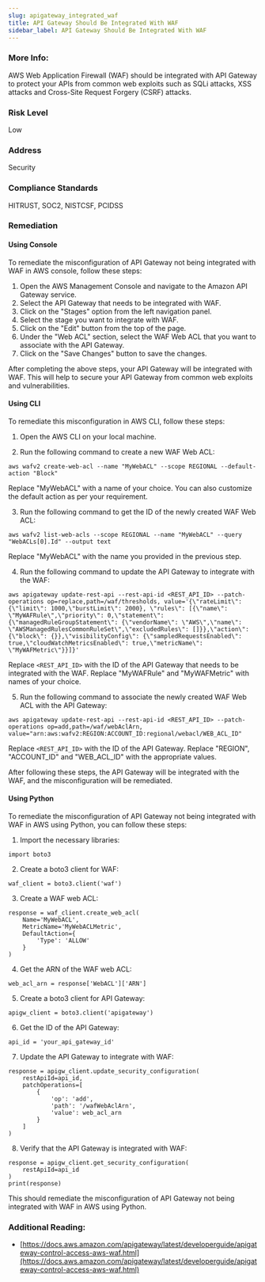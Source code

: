 ```yaml
---
slug: apigateway_integrated_waf
title: API Gateway Should Be Integrated With WAF
sidebar_label: API Gateway Should Be Integrated With WAF
---
```


### More Info:

AWS Web Application Firewall (WAF) should be integrated with API Gateway to protect your APIs from common web exploits such as SQLi attacks, XSS attacks and Cross-Site Request Forgery (CSRF) attacks.

### Risk Level

Low

### Address

Security

### Compliance Standards

HITRUST, SOC2, NISTCSF, PCIDSS

### Remediation

#### Using Console

To remediate the misconfiguration of API Gateway not being integrated with WAF in AWS console, follow these steps:

1. Open the AWS Management Console and navigate to the Amazon API Gateway service.
2. Select the API Gateway that needs to be integrated with WAF.
3. Click on the "Stages" option from the left navigation panel.
4. Select the stage you want to integrate with WAF.
5. Click on the "Edit" button from the top of the page.
6. Under the "Web ACL" section, select the WAF Web ACL that you want to associate with the API Gateway.
7. Click on the "Save Changes" button to save the changes.

After completing the above steps, your API Gateway will be integrated with WAF. This will help to secure your API Gateway from common web exploits and vulnerabilities.

#### Using CLI

To remediate this misconfiguration in AWS CLI, follow these steps:

1. Open the AWS CLI on your local machine.

2. Run the following command to create a new WAF Web ACL:

```
aws wafv2 create-web-acl --name "MyWebACL" --scope REGIONAL --default-action "Block"
```

Replace "MyWebACL" with a name of your choice. You can also customize the default action as per your requirement.

3. Run the following command to get the ID of the newly created WAF Web ACL:

```
aws wafv2 list-web-acls --scope REGIONAL --name "MyWebACL" --query "WebACLs[0].Id" --output text
```

Replace "MyWebACL" with the name you provided in the previous step.

4. Run the following command to update the API Gateway to integrate with the WAF:

```
aws apigateway update-rest-api --rest-api-id <REST_API_ID> --patch-operations op=replace,path=/waf/thresholds, value='{\"rateLimit\": {\"limit\": 1000,\"burstLimit\": 2000}, \"rules\": [{\"name\": \"MyWAFRule\",\"priority\": 0,\"statement\": {\"managedRuleGroupStatement\": {\"vendorName\": \"AWS\",\"name\": \"AWSManagedRulesCommonRuleSet\",\"excludedRules\": []}},\"action\": {\"block\": {}},\"visibilityConfig\": {\"sampledRequestsEnabled\": true,\"cloudWatchMetricsEnabled\": true,\"metricName\": \"MyWAFMetric\"}}]}'
```

Replace `<REST_API_ID>` with the ID of the API Gateway that needs to be integrated with the WAF. Replace "MyWAFRule" and "MyWAFMetric" with names of your choice.

5. Run the following command to associate the newly created WAF Web ACL with the API Gateway:

```
aws apigateway update-rest-api --rest-api-id <REST_API_ID> --patch-operations op=add,path=/waf/webAclArn, value="arn:aws:wafv2:REGION:ACCOUNT_ID:regional/webacl/WEB_ACL_ID"
```

Replace `<REST_API_ID>` with the ID of the API Gateway. Replace "REGION", "ACCOUNT_ID" and "WEB_ACL_ID" with the appropriate values.

After following these steps, the API Gateway will be integrated with the WAF, and the misconfiguration will be remediated.

#### Using Python

To remediate the misconfiguration of API Gateway not being integrated with WAF in AWS using Python, you can follow these steps:

1. Import the necessary libraries:

```
import boto3
```

2. Create a boto3 client for WAF:

```
waf_client = boto3.client('waf')
```

3. Create a WAF web ACL:

```
response = waf_client.create_web_acl(
    Name='MyWebACL',
    MetricName='MyWebACLMetric',
    DefaultAction={
        'Type': 'ALLOW'
    }
)
```

4. Get the ARN of the WAF web ACL:

```
web_acl_arn = response['WebACL']['ARN']
```

5. Create a boto3 client for API Gateway:

```
apigw_client = boto3.client('apigateway')
```

6. Get the ID of the API Gateway:

```
api_id = 'your_api_gateway_id'
```

7. Update the API Gateway to integrate with WAF:

```
response = apigw_client.update_security_configuration(
    restApiId=api_id,
    patchOperations=[
        {
            'op': 'add',
            'path': '/wafWebAclArn',
            'value': web_acl_arn
        }
    ]
)
```

8. Verify that the API Gateway is integrated with WAF:

```
response = apigw_client.get_security_configuration(
    restApiId=api_id
)
print(response)
```

This should remediate the misconfiguration of API Gateway not being integrated with WAF in AWS using Python.

### Additional Reading:

- [https://docs.aws.amazon.com/apigateway/latest/developerguide/apigateway-control-access-aws-waf.html](https://docs.aws.amazon.com/apigateway/latest/developerguide/apigateway-control-access-aws-waf.html) 

